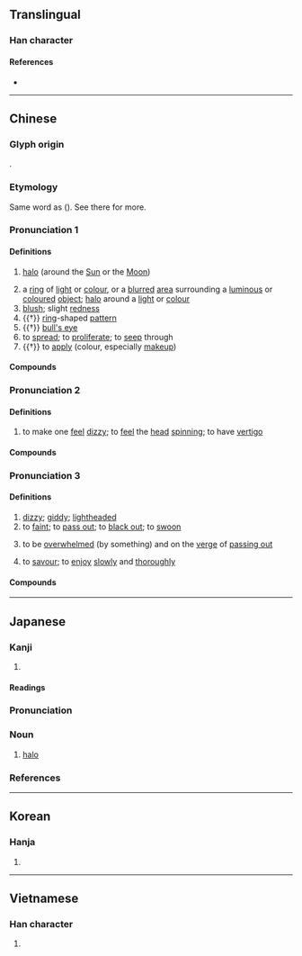 {{also|晕}}
{{character info/new}}
==Translingual==

===Han character===
{{Han char|rn=72|rad=日|as=09|sn=13|four=60506|canj=ABJJ,XABJJ|ids=⿱日軍}}

====References====
* {{Han ref|kx=0497.370|dkj=14037|dj=0865.280|hdz=21527.010|uh=6688|ud=26248|bh=B777|bd=46967}}

----

==Chinese==
{{zh-forms|s=晕}}

===Glyph origin===
{{Han etym}}
{{Han compound|日|軍|ls=psc|c1=s|c2=p|t1=Sun}}.

===Etymology===
Same word as {{och-l|運|to revolve; to move}} ({{zh-ref|Schuessler, 2007}}). See there for more.

===Pronunciation 1===
{{zh-pron
|m=yùn
|m-s=
|c=wan6
|c-t=
|g=
|h=
|j=
|mb=
|md=uông
|mn=ūn/xm,qz,tw:hūn/xm,qz,tw:n̄g
|mn_note=ūn - literary; hūn, n̄g - vernacular
|mn-t=ing7/êng7
|w=
|x=
|mc=y
|oc=y
|cat=n,v
}}

====Definitions====
{{zh-hanzi}}

# {{lb|zh|astronomy}} [[halo]] (around the [[Sun]] or the [[Moon]])
# a [[ring]] of [[light]] or [[colour]], or a [[blurred]] [[area]] surrounding a [[luminous]] or [[coloured]] [[object]]; [[halo]] around a [[light]] or [[colour]]
# [[blush]]; slight [[redness]]
# {{†}} [[ring]]-shaped [[pattern]]
# {{†}} [[bull's eye]]
# to [[spread]]; to [[proliferate]]; to [[seep]] through
# {{†}} to [[apply]] (colour, especially [[makeup]])

====Compounds====
{{zh-der|山暈|微暈|光暈|暈珥|月暈效應|日暈|眼暈|環暈|月暈而風|月暈|紅暈|墨暈|酒暈|血暈}}

===Pronunciation 2===
{{zh-pron
|m=暈
|m-s=yun1
|c=wan4
|c-t=vun3
|g=yn5
|h=
|j=yng1
|mb=
|md=
|mn=
|mn-t=ing7/êng7
|w=
|x=
|mc=y
|oc=y
|cat=v
}}

====Definitions====
{{zh-hanzi}}

# to make one [[feel]] [[dizzy]]; to [[feel]] the [[head]] [[spin]]ning; to have [[vertigo]]

====Compounds====
{{zh-der|倒暈妝|暈池|暈機|暈針|暈車|眩暈|暈船|暈高兒|暈臺|檀暈妝|頭昏眼暈|血暈}}

===Pronunciation 3===
{{zh-pron
|m=yūn
|m-s=yun1
|c=wan4
|c-t=vun3
|g=yn1
|h=pfs=
|j=yng1
|mb=ē̤ng
|md=hùng
|mn=ūn/xm,qz,tw:hūn/xm,qz,tw:n̄g
|mn_note=ūn - literary; hūn, n̄g - vernacular
|mn-t=hung1
|w=
|x=yn1
|cat=a,v
}}

====Definitions====
{{zh-hanzi}}

# [[dizzy]]; [[giddy]]; [[lightheaded]]
# to [[faint]]; to [[pass out]]; to [[black out]]; to [[swoon]]
#: {{zh-x|暈 咗 幾 分鐘|'''faint'''ed for several minutes|C}}
# {{lb|zh|neologism|slang}} to be [[overwhelmed]] (by something) and on the [[verge]] of [[passing out]]
#: {{zh-x|我 暈{yūn}！|Oh my! [lit. I('m about to) faint.]}}
# {{lb|zh|Sichuanese}} to [[savour]]; to [[enjoy]] [[slowly]] and [[thoroughly]]

====Compounds====
{{zh-der|暈頭|昏頭暈腦|暈眩|發暈|暈厥|暈倒|檀暈妝|暈頭轉向|頭暈眼黑|頭暈|頭暈眼花|頭暈眼昏|頭暈目眩}}

{{zh-cat|Intermediate}}

----

==Japanese==

===Kanji===
{{ja-kanji|grade=|rs=日09}}

# {{defn|lang=ja|sort=日09}}

====Readings====
{{ja-readings
|on=うん
|kun=かさ-, めまい-, ぼか-す, ぼか-し, くら-む
}}

===Pronunciation===
{{ja-pron|かさ|acc=1|acc_ref=ZAJ}}

===Noun===
{{ja-noun|かさ}}

# [[halo]] {{gloss|atmospheric phenomenon}}

===References===
<references/>
----

==Korean==

===Hanja===
{{ko-hanja|hangeul=[[훈]], [[운]]|eumhun=|rv=hun, un|mr=hun, un|y=hwun, wun}}

# {{defn|lang=ko|sort=日09}}

----

==Vietnamese==

===Han character===
{{vi-hantu|[[vừng]], [[quầng]], [[vầng]], [[vựng]]|rs=日09}}

# {{defn|lang=vi|sort=日09}}
